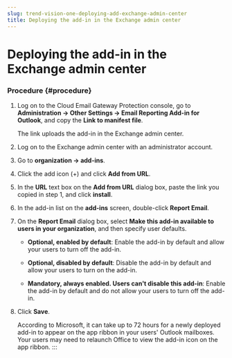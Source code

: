 ```yaml
---
slug: trend-vision-one-deploying-add-exchange-admin-center
title: Deploying the add-in in the Exchange admin center
---
```

# Deploying the add-in in the Exchange admin center

### Procedure {#procedure}

1.  Log on to the Cloud Email Gateway Protection console, go to **Administration → Other Settings → Email Reporting Add-in for Outlook**, and copy the **Link to manifest file**.

    The link uploads the add-in in the Exchange admin center.

2.  Log on to the Exchange admin center with an administrator account.

3.  Go to **organization → add-ins**.

4.  Click the add icon (+) and click **Add from URL**.

5.  In the **URL** text box on the **Add from URL** dialog box, paste the link you copied in step 1, and click **install**.

6.  In the add-in list on the **add-ins** screen, double-click **Report Email**.

7.  On the **Report Email** dialog box, select **Make this add-in available to users in your organization**, and then specify user defaults.

    - **Optional, enabled by default**: Enable the add-in by default and allow your users to turn off the add-in.

    - **Optional, disabled by default**: Disable the add-in by default and allow your users to turn on the add-in.

    - **Mandatory, always enabled. Users can't disable this add-in**: Enable the add-in by default and do not allow your users to turn off the add-in.

8.  Click **Save**.

    According to Microsoft, it can take up to 72 hours for a newly deployed add-in to appear on the app ribbon in your users' Outlook mailboxes. Your users may need to relaunch Office to view the add-in icon on the app ribbon.
:::
